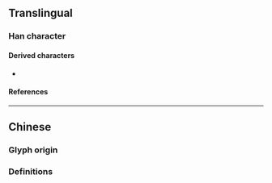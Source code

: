 {{also|岡|崗}}
{{character info}}
==Translingual==

===Han character===
{{Han char|rn=46|rad=山|as=04|sn=7|four=|canj=UBK|ids=⿱山冈}}

====Derived characters====
* {{l|mul|[[𭠽]], [[𭗂]]}}

====References====
{{Han ref|kx=0308.331|hdz=10763.090|uh=5C97}}

----

==Chinese==

===Glyph origin===
{{Han simp|崗|f=岡|t=冈}}

===Definitions===
{{zh-see|崗}}